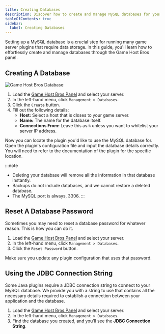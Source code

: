 ```yaml
---
title: Creating Databases
description: Discover how to create and manage MySQL databases for your game server in just a few easy steps using the Game Host Bros panel. Perfect for plugin data storage.
tableOfContents: true
sidebar:
  label: Creating Databases
---
```


Setting up a MySQL database is a crucial step for running many game server plugins that require data storage. In this guide, you'll learn how to effortlessly create and manage databases through the Game Host Bros panel.

## Creating A Database
![Game Host Bros Database](../../../assets/guide-images/databases.png)
<Steps>
1. Load the [Game Host Bros Panel](https://panel.gamehostbros.com/) and select your server.
2. In the left-hand menu, click `Management > Databases`.
3. Click the `Create` button.
4. Fill out the following details:
   - **Host:** Select a host that is closes to your game server.
   - **Name:** The name for the database itself.
   - **Connections From:** Leave this as `%` unless you want to whitelist your server IP address.
</Steps>
Now you can locate the plugin you'd like to use the MySQL database for. Open the plugin's configuration file and input the database details correctly. You will need to refer to the documentation of the plugin for the specific location.

:::note
- Deleting your database will remove all the information in that database instantly.
- Backups do not include databases, and we cannot restore a deleted database.
- The MySQL port is always, 3306.
:::

## Reset A Database Password
Sometimes you may need to reset a database password for whatever reason. This is how you can do it.
<Steps>
1. Load the [Game Host Bros Panel](https://panel.gamehostbros.com/) and select your server.
2. In the left-hand menu, click `Management > Databases`.
3. Click the `Reset Password` button.
</Steps>
Make sure you update any plugin configuration that uses that password.

## Using the JDBC Connection String
Some Java plugins require a JDBC connection string to connect to your MySQL database. We provide you with a string to use that contains all the necessary details required to establish a connection between your application and the database.
<Steps>
1. Load the [Game Host Bros Panel](https://panel.gamehostbros.com/) and select your server.
2. In the left-hand menu, click `Management > Databases`.
3. Find the database you created, and you’ll see the **JDBC Connection String**.
</Steps>
